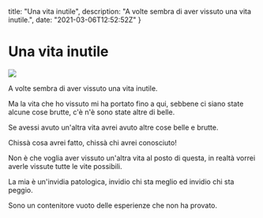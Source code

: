 
  title: "Una vita inutile",
  description: "A volte sembra di aver vissuto una vita inutile.",
  date: "2021-03-06T12:52:52Z"
}


# Una vita inutile

<img src={image} className="wide" />

A volte sembra di aver vissuto una vita inutile.

Ma la vita che ho vissuto mi ha portato fino a qui, sebbene ci siano state alcune cose brutte, c'è n'è sono state altre di belle.

Se avessi avuto un'altra vita avrei avuto altre cose belle e brutte.

Chissà cosa avrei fatto, chissà chi avrei conosciuto!

Non è che voglia aver vissuto un'altra vita al posto di questa, in realtà vorrei averle vissute tutte le vite possibili.

La mia è un'invidia patologica, invidio chi sta meglio ed invidio chi sta peggio.

Sono un contenitore vuoto delle esperienze che non ha provato.
